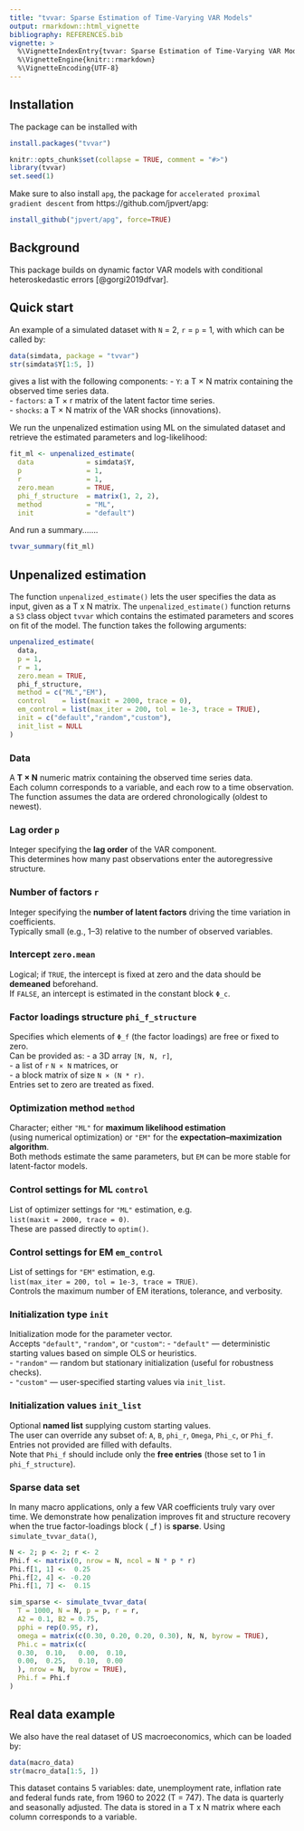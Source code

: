 ```yaml
---
title: "tvvar: Sparse Estimation of Time-Varying VAR Models"
output: rmarkdown::html_vignette
bibliography: REFERENCES.bib
vignette: >
  %\VignetteIndexEntry{tvvar: Sparse Estimation of Time-Varying VAR Models}
  %\VignetteEngine{knitr::rmarkdown}
  %\VignetteEncoding{UTF-8}
---
```


## Installation

The package can be installed with

```r
install.packages("tvvar")
```

```r
knitr::opts_chunk$set(collapse = TRUE, comment = "#>")
library(tvvar)
set.seed(1)
```

Make sure to also install `apg`, the package for `accelerated proximal gradient descent` from https://github.com/jpvert/apg:

```r
install_github("jpvert/apg", force=TRUE)
```

## Background

This package builds on dynamic factor VAR models with conditional heteroskedastic errors [@gorgi2019dfvar]. 

[TODO]: Elaborate and refer to own paper

## Quick start
An example of a simulated dataset with `N` = 2, `r` = `p` = 1, with which can be called by:

```r
data(simdata, package = "tvvar")  
str(simdata$Y[1:5, ])
```

gives a list with the following components: 
- `Y`: a T × N matrix containing the observed time series data.\
- `factors`: a T × r matrix of the latent factor time series.\
- `shocks`: a T × N matrix of the VAR shocks (innovations).

We run the unpenalized estimation using ML on the simulated dataset and retrieve the estimated parameters and log-likelihood:

```r
fit_ml <- unpenalized_estimate(
  data             = simdata$Y,
  p                = 1,
  r                = 1,
  zero.mean        = TRUE,
  phi_f_structure  = matrix(1, 2, 2),
  method           = "ML",
  init             = "default")
```

[TODO]: Make summary more compact

And run a summary.......

```r
tvvar_summary(fit_ml)
```

## Unpenalized estimation
The function `unpenalized_estimate()` lets the user specifies the data as input, given as a T x N matrix. The `unpenalized_estimate()` function returns a `S3` class object `tvvar` which contains the estimated parameters and scores on fit of the model. The function takes the following arguments:

```r
unpenalized_estimate(
  data,                       
  p = 1,                      
  r = 1,                      
  zero.mean = TRUE,           
  phi_f_structure,            
  method = c("ML","EM"),    
  control    = list(maxit = 2000, trace = 0),           
  em_control = list(max_iter = 200, tol = 1e-3, trace = TRUE), 
  init = c("default","random","custom"),              
  init_list = NULL                                     
)
```

### Data
A **T × N** numeric matrix containing the observed time series data.  
Each column corresponds to a variable, and each row to a time observation.  
The function assumes the data are ordered chronologically (oldest to newest).

### Lag order `p`
Integer specifying the **lag order** of the VAR component.  
This determines how many past observations enter the autoregressive structure.

### Number of factors `r`
Integer specifying the **number of latent factors** driving the time variation in coefficients.  
Typically small (e.g., 1–3) relative to the number of observed variables.

### Intercept `zero.mean`
Logical; if `TRUE`, the intercept is fixed at zero and the data should be **demeaned** beforehand.  
If `FALSE`, an intercept is estimated in the constant block `Φ_c`.

### Factor loadings structure `phi_f_structure` 
Specifies which elements of `Φ_f` (the factor loadings) are free or fixed to zero.  
Can be provided as:
- a 3D array `[N, N, r]`,  
- a list of `r` `N × N` matrices, or  
- a block matrix of size `N × (N * r)`.  
Entries set to zero are treated as fixed.

### Optimization method `method`
Character; either `"ML"` for **maximum likelihood estimation**  
(using numerical optimization) or `"EM"` for the **expectation–maximization algorithm**.  
Both methods estimate the same parameters, but `EM` can be more stable for latent-factor models.

### Control settings for ML `control`
List of optimizer settings for `"ML"` estimation, e.g.  
`list(maxit = 2000, trace = 0)`.  
These are passed directly to `optim()`.

### Control settings for EM `em_control`
List of settings for `"EM"` estimation, e.g.  
`list(max_iter = 200, tol = 1e-3, trace = TRUE)`.  
Controls the maximum number of EM iterations, tolerance, and verbosity.

### Initialization type `init`
Initialization mode for the parameter vector.  
Accepts `"default"`, `"random"`, or `"custom"`:
- `"default"` — deterministic starting values based on simple OLS or heuristics.  
- `"random"` — random but stationary initialization (useful for robustness checks).  
- `"custom"` — user-specified starting values via `init_list`.

### Initialization values `init_list`
Optional **named list** supplying custom starting values.  
The user can override any subset of:
`A`, `B`, `phi_r`, `Omega`, `Phi_c`, or `Phi_f`.  
Entries not provided are filled with defaults.  
Note that `Phi_f` should include only the **free entries** (those set to 1 in `phi_f_structure`).


### Sparse data set
In many macro applications, only a few VAR coefficients truly vary over time. We demonstrate how penalization improves fit and structure recovery when the true factor-loadings block \( \Phi_f \) is **sparse**. Using `simulate_tvvar_data()`, 

```r
N <- 2; p <- 2; r <- 2
Phi.f <- matrix(0, nrow = N, ncol = N * p * r)
Phi.f[1, 1] <-  0.25  
Phi.f[2, 4] <- -0.20  
Phi.f[1, 7] <-  0.15  

sim_sparse <- simulate_tvvar_data(
  T = 1000, N = N, p = p, r = r,
  A2 = 0.1, B2 = 0.75,
  pphi = rep(0.95, r),
  omega = matrix(c(0.30, 0.20, 0.20, 0.30), N, N, byrow = TRUE),
  Phi.c = matrix(c(
  0.30,  0.10,   0.00,  0.10,  
  0.00,  0.25,   0.10,  0.00
  ), nrow = N, byrow = TRUE),
  Phi.f = Phi.f
)
```

## Real data example
We also have the real dataset of US macroeconomics, which can be loaded by:

```r
data(macro_data)
str(macro_data[1:5, ])
```

This dataset contains 5 variables: date, unemployment rate, inflation rate and federal funds rate, from 1960 to 2022 (T = 747). The data is quarterly and seasonally adjusted. The data is stored in a T x N matrix where each column corresponds to a variable.

[TODO]: Apply unpen/pen.